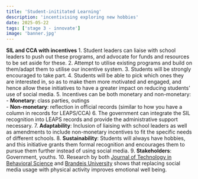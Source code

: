 ```yaml
---
title: 'Student-inititated Learning'
description: 'incentivising exploring new hobbies'
date: 2025-05-22
tags: ['stage 3 - innovate']
image: 'banner.jpg'
---
```


**SIL and CCA with incentives**
    1. Student leaders can liaise with school leaders to push out these programs, and advocate for funds and resources to be set aside for these.
    2. Attempt to utilise existing programs and build on them/adapt them to utilise our incentive system.
    3. Students will be strongly encouraged to take part.
    4. Students will be able to pick which ones they are interested in, so as to make them more motivated and engaged, and hence allow these initiatives to have a greater impact on reducing students' use of social media.
    5. Incentives can be both monetary and non-monetary:  
        - **Monetary**: class parties, outings  
        - **Non-monetary**: reflection in official records (similar to how you have a column in records for LEAPS/CCA)
    6. The government can integrate the SIL recognition into LEAPS records and provide the administrative support necessary.
    7. **Adaptability**: Inclusion of liaising with school leaders as well as amendments to include non-monetary incentives to fit the specific needs of different schools.
    8. **Sustainability**: Students will always have hobbies, and this initiative grants them formal recognition and encourages them to pursue them further instead of using social media.
    9. **Stakeholders**: Government, youths.
    10. Research by both [Journal of Technology in Behavioral Science](https://link.springer.com/article/10.1007/s41347-023-00304-7) and [Brandeis University](https://pmc.ncbi.nlm.nih.gov/articles/PMC9156660/) shows that replacing social media usage with physical activity improves emotional well being. 